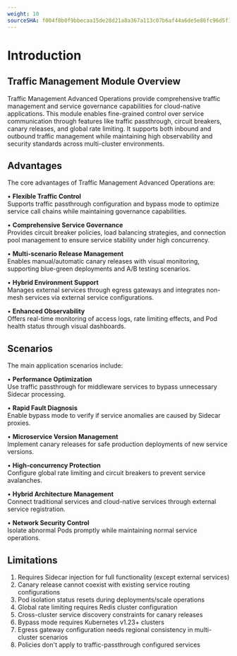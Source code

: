 ```yaml
---
weight: 10
sourceSHA: f004f8b0f9bbecaa15de28d21a8a367a113c07b6af44a6de5e86fc96d5f13741
---
```


# Introduction

## Traffic Management Module Overview

Traffic Management Advanced Operations provide comprehensive traffic management and service governance capabilities for cloud-native applications. This module enables fine-grained control over service communication through features like traffic passthrough, circuit breakers, canary releases, and global rate limiting. It supports both inbound and outbound traffic management while maintaining high observability and security standards across multi-cluster environments.

## Advantages

The core advantages of Traffic Management Advanced Operations are:

• **Flexible Traffic Control**  
  Supports traffic passthrough configuration and bypass mode to optimize service call chains while maintaining governance capabilities.

• **Comprehensive Service Governance**  
  Provides circuit breaker policies, load balancing strategies, and connection pool management to ensure service stability under high concurrency.

• **Multi-scenario Release Management**  
  Enables manual/automatic canary releases with visual monitoring, supporting blue-green deployments and A/B testing scenarios.

• **Hybrid Environment Support**  
  Manages external services through egress gateways and integrates non-mesh services via external service configurations.

• **Enhanced Observability**  
  Offers real-time monitoring of access logs, rate limiting effects, and Pod health status through visual dashboards.

## Scenarios

The main application scenarios include:

• **Performance Optimization**  
  Use traffic passthrough for middleware services to bypass unnecessary Sidecar processing.

• **Rapid Fault Diagnosis**  
  Enable bypass mode to verify if service anomalies are caused by Sidecar proxies.

• **Microservice Version Management**  
  Implement canary releases for safe production deployments of new service versions.

• **High-concurrency Protection**  
  Configure global rate limiting and circuit breakers to prevent service avalanches.

• **Hybrid Architecture Management**  
  Connect traditional services and cloud-native services through external service registration.

• **Network Security Control**  
  Isolate abnormal Pods promptly while maintaining normal service operations.

## Limitations

1. Requires Sidecar injection for full functionality (except external services)
2. Canary release cannot coexist with existing service routing configurations
3. Pod isolation status resets during deployments/scale operations
4. Global rate limiting requires Redis cluster configuration
5. Cross-cluster service discovery constraints for canary releases
6. Bypass mode requires Kubernetes v1.23+ clusters
7. Egress gateway configuration needs regional consistency in multi-cluster scenarios
8. Policies don't apply to traffic-passthrough configured services



